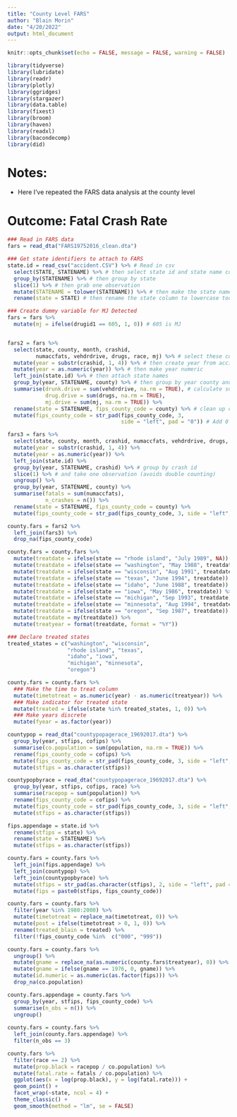 ```yaml
---
title: "County Level FARS"
author: "Blain Morin"
date: "4/20/2022"
output: html_document
---
```


```r

knitr::opts_chunk$set(echo = FALSE, message = FALSE, warning = FALSE)

library(tidyverse)
library(lubridate)
library(readr)
library(plotly)
library(ggridges)
library(stargazer)
library(data.table) 
library(fixest) 
library(broom)
library(haven)
library(readxl)
library(bacondecomp)
library(did)

```

# Notes:

* Here I've repeated the FARS data analysis at the county level




# Outcome: Fatal Crash Rate

```r

### Read in FARS data
fars = read_dta("FARS19752016_clean.dta")

### Get state identifiers to attach to FARS
state.id = read_csv("accident.CSV") %>% # Read in csv
  select(STATE, STATENAME) %>% # then select state id and state name columns
  group_by(STATENAME) %>% # then group by state
  slice(1) %>% # then grab one observation
  mutate(STATENAME = tolower(STATENAME)) %>% # then make the state names lowercase
  rename(state = STATE) # then rename the state column to lowercase too

### Create dummy variable for MJ Detected
fars = fars %>%
  mutate(mj = ifelse(drugid1 == 605, 1, 0)) # 605 is MJ


fars2 = fars %>%
  select(state, county, month, crashid,
         numaccfats, vehdrdrive, drugs, race, mj) %>% # select these columns
  mutate(year = substr(crashid, 1, 4)) %>% # then create year from accident identifier
  mutate(year = as.numeric(year)) %>% # then make year numeric
  left_join(state.id) %>% # then attach state names
  group_by(year, STATENAME, county) %>% # then group by year county and state
  summarise(drunk.drive = sum(vehdrdrive, na.rm = TRUE), # calculate sums of these events
            drug.drive = sum(drugs, na.rm = TRUE),
            mj.drive = sum(mj, na.rm = TRUE)) %>%
  rename(state = STATENAME, fips_county_code = county) %>% # clean up column names
  mutate(fips_county_code = str_pad(fips_county_code, 3,
                                    side = "left", pad = "0")) # Add 0 to FIPS codes

fars3 = fars %>%
  select(state, county, month, crashid, numaccfats, vehdrdrive, drugs, race) %>%
  mutate(year = substr(crashid, 1, 4)) %>%
  mutate(year = as.numeric(year)) %>%
  left_join(state.id) %>%
  group_by(year, STATENAME, crashid) %>% # group by crash id
  slice(1) %>% # and take one observation (avoids double counting)
  ungroup() %>%
  group_by(year, STATENAME, county) %>%
  summarise(fatals = sum(numaccfats),
            n_crashes = n()) %>%
  rename(state = STATENAME, fips_county_code = county) %>%
  mutate(fips_county_code = str_pad(fips_county_code, 3, side = "left", pad = "0"))

county.fars = fars2 %>%
  left_join(fars3) %>%
  drop_na(fips_county_code)

county.fars = county.fars %>%
  mutate(treatdate = ifelse(state == "rhode island", "July 1989", NA)) %>%
  mutate(treatdate = ifelse(state == "washington", "May 1988", treatdate)) %>%
  mutate(treatdate = ifelse(state == "wisconsin", "Aug 1991", treatdate)) %>%
  mutate(treatdate = ifelse(state == "texas", "June 1994", treatdate)) %>%
  mutate(treatdate = ifelse(state == "idaho", "June 1988", treatdate)) %>%
  mutate(treatdate = ifelse(state == "iowa", "May 1986", treatdate)) %>%
  mutate(treatdate = ifelse(state == "michigan", "Sep 1993", treatdate)) %>%
  mutate(treatdate = ifelse(state == "minnesota", "Aug 1994", treatdate)) %>%
  mutate(treatdate = ifelse(state == "oregon", "Sep 1987", treatdate)) %>%
  mutate(treatdate = my(treatdate)) %>%
  mutate(treatyear = format(treatdate, format = "%Y"))

### Declare treated states
treated_states = c("washington", "wisconsin",
                   "rhode island", "texas",
                   "idaho", "iowa",
                   "michigan", "minnesota",
                   "oregon")

county.fars = county.fars %>%
  ### Make the time to treat column
  mutate(timetotreat = as.numeric(year) - as.numeric(treatyear)) %>%
  ### Make indicator for treated state
  mutate(treated = ifelse(state %in% treated_states, 1, 0)) %>%
  ### Make years discrete
  mutate(fyear = as.factor(year)) 

countypop = read_dta("countypopagerace_19692017.dta") %>%
  group_by(year, stfips, cofips) %>%
  summarise(co.population = sum(population, na.rm = TRUE)) %>%
  rename(fips_county_code = cofips) %>%
  mutate(fips_county_code = str_pad(fips_county_code, 3, side = "left", pad = "0")) %>%
  mutate(stfips = as.character(stfips))

countypopbyrace = read_dta("countypopagerace_19692017.dta") %>%
  group_by(year, stfips, cofips, race) %>%
  summarise(racepop = sum(population)) %>%
  rename(fips_county_code = cofips) %>%
  mutate(fips_county_code = str_pad(fips_county_code, 3, side = "left", pad = "0")) %>%
  mutate(stfips = as.character(stfips))

fips.appendage = state.id %>%
  rename(stfips = state) %>%
  rename(state = STATENAME) %>%
  mutate(stfips = as.character(stfips))

county.fars = county.fars %>%
  left_join(fips.appendage) %>%
  left_join(countypop) %>%
  left_join(countypopbyrace) %>%
  mutate(stfips = str_pad(as.character(stfips), 2, side = "left", pad = "0")) %>%
  mutate(fips = paste0(stfips, fips_county_code))

county.fars = county.fars %>%
  filter(year %in% 1980:2000) %>%
  mutate(timetotreat = replace_na(timetotreat, 0)) %>%
  mutate(post = ifelse(timetotreat > 0, 1, 0)) %>%
  rename(treated_blain = treated) %>%
  filter(!fips_county_code %in%  c("000", "999"))

county.fars = county.fars %>%
  ungroup() %>%
  mutate(gname = replace_na(as.numeric(county.fars$treatyear), 0)) %>%
  mutate(gname = ifelse(gname == 1976, 0, gname)) %>%
  mutate(id.numeric = as.numeric(as.factor(fips))) %>%
  drop_na(co.population) 

county.fars.appendage = county.fars %>%
  group_by(year, stfips, fips_county_code) %>%
  summarise(n_obs = n()) %>%
  ungroup()
  
county.fars = county.fars %>%
  left_join(county.fars.appendage) %>%
  filter(n_obs == 3)

```

```r

county.fars %>%
  filter(race == 2) %>%
  mutate(prop.black = racepop / co.population) %>%
  mutate(fatal.rate = fatals / co.population) %>%
  ggplot(aes(x = log(prop.black), y = log(fatal.rate))) +
  geom_point() +
  facet_wrap(~state, ncol = 4) +
  theme_classic() +
  geom_smooth(method = "lm", se = FALSE)

```